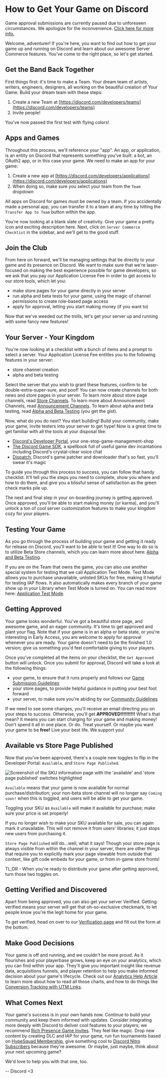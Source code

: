 
# How to Get Your Game on Discord

<Alert type="warn">

Game approval submissions are currently paused due to unforeseen circumstances. We apologize for the inconvenience. [Click here for more info.](https://support-dev.discord.com/hc/en-us/articles/360041437171)

</Alert>

Welcome, adventurer! If you're here, you want to find out how to get your game up and running on Discord and learn about our awesome Server Commerce features. You've come to the right place, so let's get started.

## Get the Band Back Together

First things first: it's time to make a Team. Your dream team of artists, writers, engineers, designers, all working on the beautiful creation of Your Game. Build your dream team with these steps:

1. Create a new Team at [https://discord.com/developers/teams](https://discord.com/developers/teams)
2. Invite people!

You've now passed the first test with flying colors!

## Apps and Games

Throughout this process, we'll reference your "app". An app, or application, is an entity on Discord that represents something you've built: a bot, an OAuth2 app, or in this case your game. We need to make an app for your game:

1. Create a new app at [https://discord.com/developers/applications](https://discord.com/developers/applications)
2. When doing so, make sure you select your team from the `Team` dropdown

<Alert type="info">

All apps on Discord for games must be owned by a team. If you accidentally made a personal app, you can transfer it to a team at any time by hitting the `Transfer App to Team` button within the app.

</Alert>

You're now looking at a blank slate of creativity. Give your game a pretty icon and exciting description here. Next, click on `Server Commerce Checklist` in the sidebar, and we'll get to the good stuff.

## Join the Club

From here on forward, we'll be managing settings that tie directly to your game and its presence on Discord. We want to make sure that we're laser-focused on making the best experience possible for game developers, so we ask that you pay our Application License Fee in order to get access to our store tools, which let you:

- make store pages for your game directly in your server
- run alpha and beta tests for your game, using the magic of channel permissions to create role-based page access
- apply for approval, letting you start making money (if you want to)

Now that we've weeded out the trolls, let's get your server up and running with some fancy new features!

## Your Server - Your Kingdom

You're now looking at a checklist with a bunch of items and a prompt to select a server. Your Application License Fee entitles you to the following features in your server:

- store channel creation
- alpha and beta testing

Select the server that you wish to grant these features, confirm to be double-extra-super-sure, and poof! You can now create channels for both news and store pages in your server. To learn more about store page channels, read [Store Channels](#DOCS_GAME_AND_SERVER_MANAGEMENT_SPECIAL_CHANNELS/store-channels). To learn more about Announcement Channels, read [Announcement Channels](#DOCS_GAME_AND_SERVER_MANAGEMENT_SPECIAL_CHANNELS/announcement-channels). To learn about alpha and beta testing, read [Alpha and Beta Testing](#DOCS_GAME_AND_SERVER_MANAGEMENT_ALPHA_AND_BETA_TESTING/)
(you get the gist).

Now, what do you do next? You start building! Build your community, make your game, invite testers into your server to get hype! Now is a great time to get familiar with all the tools at your disposal like:

- [Discord's Developer Portal](https://discord.com/developers/applications), your one-stop-game-management-shop
- [The Discord Game SDK](#DOCS_GAME_SDK_SDK_STARTER_GUIDE/), a spellbook full of useful game dev incantations including Discord's crystal-clear voice chat
- [Dispatch](#DOCS_DISPATCH_DISPATCH_AND_YOU/), Discord's game patcher and downloader that's so fast, you'll swear it's magic

To guide you through this process to success, you can follow that handy checklist. It'll tell you the steps you need to complete, show you where and how to do them, and give you a blissful sense of satisfaction as the green check marks pile up.

The next and final step in your on-boarding journey is getting approved. Once approved, you'll be able to start making money (or karma), and you'll unlock a ton of cool server customization features to make your kingdom cozy for your players.

## Testing Your Game

As you go through the process of building your game and getting it ready for release on Discord, you'll want to be able to test it! One way to do so is to utilize Beta Store channels, which you can learn more about here: [Alpha and Beta Testing](#DOCS_GAME_AND_SERVER_MANAGEMENT_ALPHA_AND_BETA_TESTING/).

If you are on the Team that owns the game, you can also use another special system for testing that we call Application Test Mode. Test Mode allows you to purchase unavailable, unlisted SKUs for free, making it helpful for testing IAP flows. It also automatically makes every branch of your game show up in your Library when Test Mode is turned on. You can read more here: [Application Test Mode](#DOCS_GAME_SDK_STORE/application-test-mode).

## Getting Approved

Your game looks wonderful. You've got a beautiful store page, and awesome game, and an eager community. It's time to get approved and plant your flag. Note that if your game is in an alpha or beta state, or you're interesting in Early Access, you are welcome to apply for approval whenever you are ready. Your game doesn't need to be the finished 1.0 version; give us something you'd feel comfortable giving to your players.

Once you've completed all the items on your checklist, the `Get Approved` button will unlock. Once you submit for approval, Discord will take a look at the following things:

- your game, to ensure that it runs properly and follows our [Game Submission Guidelines](https://support-dev.discord.com/hc/en-us/articles/360025028592-Game-Submission-Guidelines)
- your store pages, to provide helpful guidance in putting your best foot forward
- your server, to make sure you're abiding by our [Community Guidelines](https://discord.com/guidelines)

If we need to see some changes, you'll receive an email directing you on your steps to success. Otherwise, you'll get **APPROVED!!!!!!!!!!** What's that mean? It means you can start charging for your game and making money! Don't spend it all in one place. Or do. Treat yourself. Or maybe you want your game to be **free!** Live your best life. We support you!

## Available vs Store Page Published

Now that you've been approved, there's a couple new toggles to flip in the Developer Portal: `Available`, and `Store Page Published`.

<Image
  src="/docs/images/available-published.png"
  alt="Screenshot of the SKU information page with the 'available' and 'store page published' switches highlighted"
  quality={100}
  width={1718}
  height={1195}
/>

`Available` means that your game is now available for normal purchase/distribution; your non-beta store channel will no longer say `Coming soon!` when this is toggled, and users will be able to get your game.

<Alert type="danger">

Toggling your SKU as `Available` will make it available for purchase; make sure your price is set properly!

</Alert>

If you no longer wish to make your SKU available for sale, you can again mark it unavailable. This will not remove it from users' libraries; it just stops new users from purchasing it.

`Store Page Published` will do...well, what it says! Though your store page is always visible from within the channel in your server, there are other things that require you to explicitly mark your page viewable from outside that context, like gift code embeds for your game, or from in-game store fronts!

TL;DR - When you're ready to distribute your game after getting approved, turn those two toggles on.

## Getting Verified and Discovered

Apart from being approved, you can also get your server Verified. Getting verified means your server will get that oh-so-exclusive checkmark, to let people know you're the legit home for your game.

To get verified, head on over to our [Verification page](https://discord.com/verification) and fill out the form at the bottom.

## Make Good Decisions

Your game is off and running, and we couldn't be more proud. As it flourishes and your playerbase grows, keep an eye on your analytics, which you can find within your app. They'll give you important insight like revenue data, acquisitions funnels, and player retention to help you make informed decision about your game's lifecycle. Check out our [Analytics Help Article](https://support-dev.discord.com/hc/en-us/articles/360024852152) to learn more about how to read all those charts, and how to do things like [Conversion Tracking with UTM Links](https://support-dev.discord.com/hc/en-us/articles/360025153051-How-to-track-conversions-with-UTM-links).

## What Comes Next

Your game's success is in your own hands now. Continue to build your community and keep them informed with updates. Consider integrating more deeply with Discord to deliver cool features to your players; we recommend [Rich Presence Game Invites](#DOCS_GAME_SDK_ACTIVITIES/). They feel like magic. Drop new content by creating DLC and IAP for your game, run fun tournaments based on [HypeSquad Membership](#DOCS_GAME_SDK_USERS/current-user-has-flag), give something cool to [Discord Nitro Subscribers](#DOCS_GAME_SDK_USERS/get-current-user-premium-status) because they're awesome. Or maybe, just maybe, think about your next upcoming game?

We'd love to help you with that one, too.

-- Discord <3
